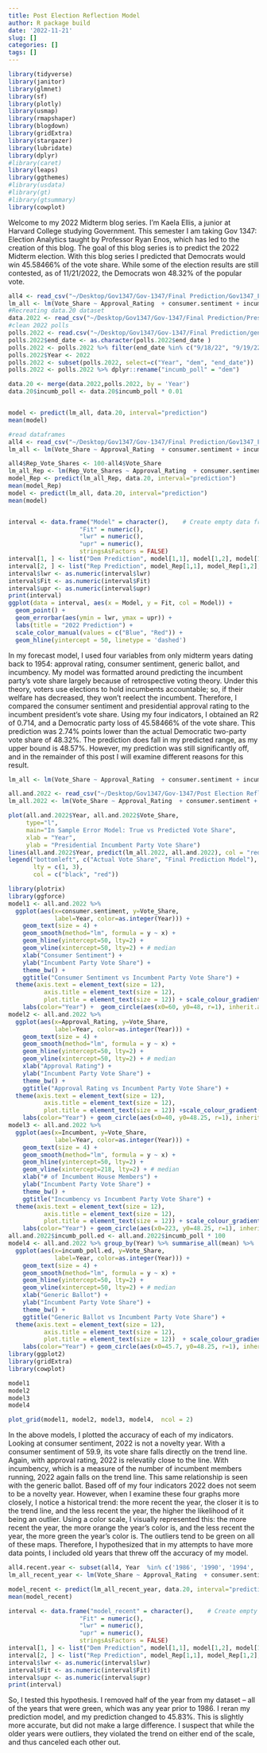 ```yaml
---
title: Post Election Reflection Model
author: R package build
date: '2022-11-21'
slug: []
categories: []
tags: []
---
```

```r
library(tidyverse)
library(janitor)
library(glmnet)
library(sf)
library(plotly)
library(usmap)
library(rmapshaper)
library(blogdown)
library(gridExtra)
library(stargazer)
library(lubridate)
library(dplyr)
#library(caret)
library(leaps)
library(ggthemes)
#library(usdata)
#library(gt)
#library(gtsummary)
library(cowplot)
```

Welcome to my 2022 Midterm blog series. I’m Kaela Ellis, a junior at Harvard College studying Government. This semester I am taking Gov 1347: Election Analytics taught by Professor Ryan Enos, which has led to the creation of this blog. The goal of this blog series is to predict the 2022 Midterm election. With this blog series I predicted that Democrats would win 45.58466% of the vote share. While some of the election results are still contested, as of 11/21/2022, the Democrats won 48.32% of the popular vote. 

```r
all4 <- read_csv("~/Desktop/Gov1347/Gov-1347/Final Prediction/Gov1347_Final_Prediction_all - Sheet1.csv")
lm_all <- lm(Vote_Share ~ Approval_Rating  + consumer.sentiment + incumb_poll + Incumbent, data = all4)
#Recreating data.20 dataset
data.2022 <- read_csv("~/Desktop/Gov1347/Gov-1347/Final Prediction/Presidential_approval_rating_2022 - Sheet1.csv")
#clean 2022 polls
polls.2022 <- read.csv("~/Desktop/Gov1347/Gov-1347/Final Prediction/generic_ballot_polls.csv")
polls.2022$end_date <- as.character(polls.2022$end_date )
polls.2022 <- polls.2022 %>% filter(end_date %in% c("9/18/22", "9/19/22", "9/20/22", "9/21/22", "9/22/22", "9/23/22", "9/24/22", "9/25/22", "9/26/22", "9/27/22", "9/28/22", "9/29/22", "9/30/22", "9/31/22", "10/1/22", "10/2/22", "10/3/22", "10/4/22", "10/5/22", "10/6/22", "10/7/22", "10/8/22", "10/9/22", "10/10/22", "10/11/22", "10/12/22", "10/13/22", "10/14/22", "10/15/22", "10/16/22", "10/17/22", "10/18/22", "10/19/22", "10/20/22", "10/21/22", "10/22/22", "10/23/22", "10/24/22", "10/25/22", "10/26/22", "10/27/22", "10/28/22", "10/29/22", "10/30/22", "10/31/22", "11/1/22", "11/2/22", "11/3/22", "11/4/22", "11/5/22", "11/6/22", "11/7/22", "11/8/22"))
polls.2022$Year <- 2022
polls.2022 <- subset(polls.2022, select=c("Year", "dem", "end_date"))
polls.2022 <- polls.2022 %>% dplyr::rename("incumb_poll" = "dem")

data.20 <- merge(data.2022,polls.2022, by = 'Year') 
data.20$incumb_poll <- data.20$incumb_poll * 0.01


model <- predict(lm_all, data.20, interval="prediction")
mean(model)
```


```r
#read dataframes
all4 <- read_csv("~/Desktop/Gov1347/Gov-1347/Final Prediction/Gov1347_Final_Prediction_all - Sheet1.csv")
lm_all <- lm(Vote_Share ~ Approval_Rating  + consumer.sentiment + incumb_poll + Incumbent, data = all4)

all4$Rep_Vote_Shares <- 100-all4$Vote_Share
lm_all_Rep <- lm(Rep_Vote_Shares ~ Approval_Rating  + consumer.sentiment + incumb_poll + Incumbent, data = all4)
model_Rep <- predict(lm_all_Rep, data.20, interval="prediction")
mean(model_Rep)
model <- predict(lm_all, data.20, interval="prediction")
mean(model)


interval <- data.frame("Model" = character(),    # Create empty data frame
                    "Fit" = numeric(),
                    "lwr" = numeric(),
                    "upr" = numeric(),
                    stringsAsFactors = FALSE)
interval[1, ] <- list("Dem Prediction", model[1,1], model[1,2], model[1,3])
interval[2, ] <- list("Rep Prediction", model_Rep[1,1], model_Rep[1,2], model_Rep[1,3])
interval$lwr <- as.numeric(interval$lwr)
interval$Fit <- as.numeric(interval$Fit)
interval$upr <- as.numeric(interval$upr)
print(interval)
ggplot(data = interval, aes(x = Model, y = Fit, col = Model)) + 
  geom_point() + 
  geom_errorbar(aes(ymin = lwr, ymax = upr)) + 
  labs(title = "2022 Prediction") + 
  scale_color_manual(values = c("Blue", "Red")) +
  geom_hline(yintercept = 50, linetype = 'dashed')
```
In my forecast model, I used four variables from only midterm years dating back to 1954: approval rating, consumer sentiment, generic ballot, and incumbency. My model was formatted around predicting the incumbent party’s vote share largely because of retrospective voting theory. Under this theory, voters use elections to hold incumbents accountable; so, if their welfare has decreased, they won’t reelect the incumbent. Therefore, I compared the consumer sentiment and presidential approval rating to the incumbent president’s vote share. Using my four indicators, I obtained an R2 of 0.714, and a Democratic party loss of 45.58466% of the vote share. This prediction was 2.74% points lower than the actual Democratic two-party vote share of 48.32%. The prediction does fall in my predicted range, as my upper bound is 48.57%. However, my prediction was still significantly off, and in the remainder of this post I will examine different reasons for this result. 



```r
lm_all <- lm(Vote_Share ~ Approval_Rating  + consumer.sentiment + incumb_poll + Incumbent, data = all4)

```


```r
all.and.2022 <- read_csv("~/Desktop/Gov1347/Gov-1347/Post Election Reflection/Gov1347_Historical+2022_data - Sheet1.csv")
lm_all.2022 <- lm(Vote_Share ~ Approval_Rating  + consumer.sentiment + incumb_poll + Incumbent, data = all.and.2022)

plot(all.and.2022$Year, all.and.2022$Vote_Share, 
     type="l",
     main="In Sample Error Model: True vs Predicted Vote Share",
     xlab = "Year",
     ylab = "Presidential Incumbent Party Vote Share")
lines(all.and.2022$Year, predict(lm_all.2022, all.and.2022), col = "red", lty = 3, type="l")
legend("bottomleft", c("Actual Vote Share", "Final Prediction Model"),
       lty = c(1, 3),
       col = c("black", "red"))
```
```r
library(plotrix)
library(ggforce)
model1 <- all.and.2022 %>%
  ggplot(aes(x=consumer.sentiment, y=Vote_Share,
             label=Year, color=as.integer(Year))) + 
    geom_text(size = 4) +
    geom_smooth(method="lm", formula = y ~ x) +
    geom_hline(yintercept=50, lty=2) +
    geom_vline(xintercept=50, lty=2) + # median
    xlab("Consumer Sentiment") +
    ylab("Incumbent Party Vote Share") +
    theme_bw() +
    ggtitle("Consumer Sentiment vs Incumbent Party Vote Share") +
  theme(axis.text = element_text(size = 12),
          axis.title = element_text(size = 12),
          plot.title = element_text(size = 12)) + scale_colour_gradient(low="green", high="orange" ) +
    labs(color="Year") +  geom_circle(aes(x0=60, y0=48, r=1), inherit.aes=FALSE)
model2 <- all.and.2022 %>%
  ggplot(aes(x=Approval_Rating, y=Vote_Share,
             label=Year, color=as.integer(Year))) + 
    geom_text(size = 4) +
    geom_smooth(method="lm", formula = y ~ x) +
    geom_hline(yintercept=50, lty=2) +
    geom_vline(xintercept=50, lty=2) + # median
    xlab("Approval Rating") +
    ylab("Incumbent Party Vote Share") +
    theme_bw() +
    ggtitle("Approval Rating vs Incumbent Party Vote Share") +
  theme(axis.text = element_text(size = 12),
          axis.title = element_text(size = 12),
          plot.title = element_text(size = 12)) +scale_colour_gradient(low="green", high="orange" ) +
    labs(color="Year") + geom_circle(aes(x0=40, y0=48.25, r=1), inherit.aes=FALSE)
model3 <- all.and.2022 %>%
  ggplot(aes(x=Incumbent, y=Vote_Share,
             label=Year, color=as.integer(Year))) + 
    geom_text(size = 4) +
    geom_smooth(method="lm", formula = y ~ x) +
    geom_hline(yintercept=50, lty=2) +
    geom_vline(xintercept=218, lty=2) + # median
    xlab("# of Incumbent House Members") +
    ylab("Incumbent Party Vote Share") +
    theme_bw() +
    ggtitle("Incumbency vs Incumbent Party Vote Share") +
  theme(axis.text = element_text(size = 12),
          axis.title = element_text(size = 12),
          plot.title = element_text(size = 12)) + scale_colour_gradient(low="green", high="orange" ) +
    labs(color="Year") + geom_circle(aes(x0=223, y0=48.25, r=1), inherit.aes=FALSE)
all.and.2022$incumb_poll.ed <- all.and.2022$incumb_poll * 100
model4 <- all.and.2022 %>% group_by(Year) %>% summarise_all(mean) %>% 
  ggplot(aes(x=incumb_poll.ed, y=Vote_Share,
             label=Year, color=as.integer(Year))) + 
    geom_text(size = 4) +
    geom_smooth(method="lm", formula = y ~ x) +
    geom_hline(yintercept=50, lty=2) +
    geom_vline(xintercept=50, lty=2) + # median
    xlab("Generic Ballot") +
    ylab("Incumbent Party Vote Share") +
    theme_bw() +
    ggtitle("Generic Ballot vs Incumbent Party Vote Share") +
  theme(axis.text = element_text(size = 12),
          axis.title = element_text(size = 12),
          plot.title = element_text(size = 12))  + scale_colour_gradient(low="green", high="orange" ) +
    labs(color="Year") + geom_circle(aes(x0=45.7, y0=48.25, r=1), inherit.aes=FALSE)
library(ggplot2)
library(gridExtra)
library(cowplot)

model1
model2
model3
model4

plot_grid(model1, model2, model3, model4,  ncol = 2)
```
In the above models, I plotted the accuracy of each of my indicators. Looking at consumer sentiment, 2022 is not a novelty year. With a consumer sentiment of 59.9, its vote share falls directly on the trend line. Again, with approval rating, 2022 is relevatily close to the line. With incumbency, which is a measure of the number of incumbent members running, 2022 again falls on the trend line. This same relationship is seen with the generic ballot. Based off of my four indicators 2022 does not seem to be a novelty year. However, when I examine these four graphs more closely, I notice a historical trend: the more recent the year, the closer it is to the trend line, and the less recent the year, the higher the likelihood of it being an outlier. Using a color scale, I visually represented this: the more recent the year, the more orange the year’s color is, and the less recent the year, the more green the year’s color is. The outliers tend to be green on all of these maps. Therefore, I hypothesized that in my attempts to have more data points, I included old years that threw off the accuracy of my model. 

```r
all4.recent.year <- subset(all4, Year  %in% c('1986', '1990', '1994', '1998', '2002', '2006', '2010', '2014', '2018'))
lm_all_recent_year <- lm(Vote_Share ~ Approval_Rating  + consumer.sentiment + incumb_poll + Incumbent, data = all4.recent.year)

model_recent <- predict(lm_all_recent_year, data.20, interval="prediction")
mean(model_recent)

interval <- data.frame("model_recent" = character(),    # Create empty data frame
                    "Fit" = numeric(),
                    "lwr" = numeric(),
                    "upr" = numeric(),
                    stringsAsFactors = FALSE)
interval[1, ] <- list("Dem Prediction", model[1,1], model[1,2], model[1,3])
interval[2, ] <- list("Rep Prediction", model_Rep[1,1], model_Rep[1,2], model_Rep[1,3])
interval$lwr <- as.numeric(interval$lwr)
interval$Fit <- as.numeric(interval$Fit)
interval$upr <- as.numeric(interval$upr)
print(interval)
```

So, I tested this hypothesis. I removed half of the year from my dataset – all of the years that were green, which was any year prior to 1986. I reran my prediction model, and my prediction changed to 45.83%. This is slightly more accurate, but did not make a large difference. I suspect that while the older years were outliers, they violated the trend on either end of the scale, and thus canceled each other out. 



